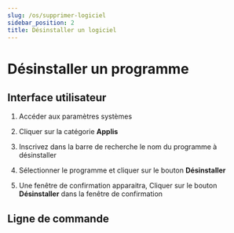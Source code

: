 ```yaml
---
slug: /os/supprimer-logiciel
sidebar_position: 2
title: Désinstaller un logiciel
---
```


# Désinstaller un programme

## Interface utilisateur

1. Accéder aux paramètres systèmes

2. Cliquer sur la catégorie **Applis**

3. Inscrivez dans la barre de recherche le nom du programme à désinstaller

4. Sélectionner le programme et cliquer sur le bouton **Désinstaller**

5. Une fenêtre de confirmation apparaitra, Cliquer sur le bouton **Désinstaller** dans la fenêtre de confirmation

## Ligne de commande
